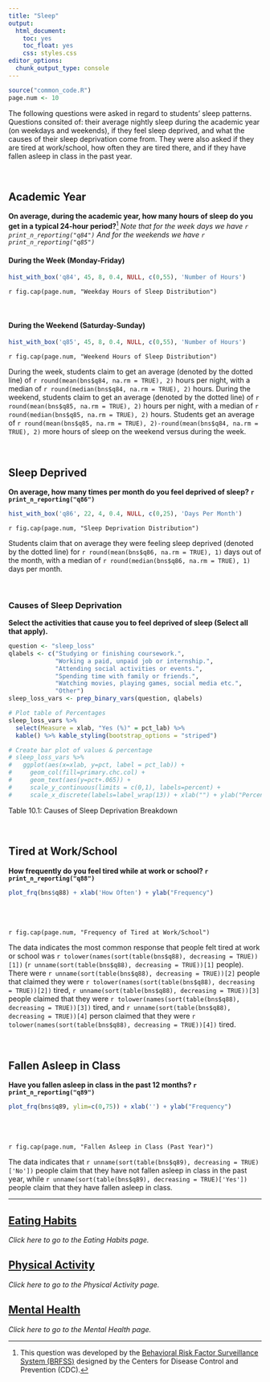 ```yaml
---
title: "Sleep"
output: 
  html_document: 
    toc: yes
    toc_float: yes
    css: styles.css
editor_options: 
  chunk_output_type: console
---
```


```r
source("common_code.R")
page.num <- 10
```

The following questions were asked in regard to students' sleep patterns. Questions consited of: their average nightly sleep during the academic year (on weekdays and weekends), if they feel sleep deprived, and what the causes of their sleep deprivation come from. They were also asked if they are tired at work/school, how often they are tired there, and if they have fallen asleep in class in the past year. 

<br>

## Academic Year
**On average, during the academic year, how many hours of sleep do you get in a typical 24-hour period?**[^1] *Note that for the week days we have `r print_n_reporting("q84")` And for the weekends we have `r print_n_reporting("q85")`*

#### During the Week (Monday-Friday)
```r
hist_with_box('q84', 45, 8, 0.4, NULL, c(0,55), 'Number of Hours')
```
`r fig.cap(page.num, "Weekday Hours of Sleep Distribution")`

<br>

#### During the Weekend (Saturday-Sunday)
```r
hist_with_box('q85', 45, 8, 0.4, NULL, c(0,55), 'Number of Hours')
```
`r fig.cap(page.num, "Weekend Hours of Sleep Distribution")`

During the week, students claim to get an average (denoted by the dotted line) of `r round(mean(bns$q84, na.rm = TRUE), 2)` hours per night, with a median of `r round(median(bns$q84, na.rm = TRUE), 2)` hours. During the weekend, students claim to get an average (denoted by the dotted line) of `r round(mean(bns$q85, na.rm = TRUE), 2)` hours per night, with a median of `r round(median(bns$q85, na.rm = TRUE), 2)` hours. Students get an average of `r round(mean(bns$q85, na.rm = TRUE), 2)-round(mean(bns$q84, na.rm = TRUE), 2)` more hours of sleep on the weekend versus during the week.

<br>

## Sleep Deprived
**On average, how many times per month do you feel deprived of sleep? `r print_n_reporting("q86")`**
```r
hist_with_box('q86', 22, 4, 0.4, NULL, c(0,25), 'Days Per Month')
```
`r fig.cap(page.num, "Sleep Deprivation Distribution")`

Students claim that on average they were feeling sleep deprived (denoted by the dotted line) for `r round(mean(bns$q86, na.rm = TRUE), 1)` days out of the month, with a median of `r round(median(bns$q86, na.rm = TRUE), 1)` days per month. 

<br>

### Causes of Sleep Deprivation
**Select the activities that cause you to feel deprived of sleep (Select all that apply).**
```r
question <- "sleep_loss"
qlabels <- c("Studying or finishing coursework.",
             "Working a paid, unpaid job or internship.",
             "Attending social activities or events.",
             "Spending time with family or friends.",
             "Watching movies, playing games, social media etc.",
             "Other")
sleep_loss_vars <- prep_binary_vars(question, qlabels)

# Plot table of Percentages
sleep_loss_vars %>% 
  select(Measure = xlab, "Yes (%)" = pct_lab) %>% 
  kable() %>% kable_styling(bootstrap_options = "striped")

# Create bar plot of values & percentage 
# sleep_loss_vars %>% 
#   ggplot(aes(x=xlab, y=pct, label = pct_lab)) + 
#     geom_col(fill=primary.chc.col) + 
#     geom_text(aes(y=pct+.065)) +
#     scale_y_continuous(limits = c(0,1), labels=percent) + 
#     scale_x_discrete(labels=label_wrap(13)) + xlab("") + ylab("Percent")
```
Table 10.1: Causes of Sleep Deprivation Breakdown

<br>

## Tired at Work/School
**How frequently do you feel tired while at work or school? `r print_n_reporting("q88")`**

<div class = "row">
<div class = "col-md-7">
```r
plot_frq(bns$q88) + xlab('How Often') + ylab("Frequency")
```
</div>
  
<div class = "col-md-4">
<br><br><br>`r fig.cap(page.num, "Frequency of Tired at Work/School")` <br>

The data indicates the most common response that people felt tired at work or school was `r tolower(names(sort(table(bns$q88), decreasing = TRUE))[1])` (`r unname(sort(table(bns$q88), decreasing = TRUE))[1]` people). There were `r unname(sort(table(bns$q88), decreasing = TRUE))[2]` people that claimed they were `r tolower(names(sort(table(bns$q88), decreasing = TRUE))[2])` tired, `r unname(sort(table(bns$q88), decreasing = TRUE))[3]` people claimed that they were `r tolower(names(sort(table(bns$q88), decreasing = TRUE))[3])` tired, and `r unname(sort(table(bns$q88), decreasing = TRUE))[4]` person claimed that they were `r tolower(names(sort(table(bns$q88), decreasing = TRUE))[4])` tired.
</div>
</div>

<br>

## Fallen Asleep in Class
**Have you fallen asleep in class in the past 12 months? `r print_n_reporting("q89")`**

<div class = "row">
<div class = "col-md-6">
```r
plot_frq(bns$q89, ylim=c(0,75)) + xlab('') + ylab("Frequency")
```
</div>
  
<div class = "col-md-5">
<br><br><br>`r fig.cap(page.num, "Fallen Asleep in Class (Past Year)")` <br> 

The data indicates that `r unname(sort(table(bns$q89), decreasing = TRUE)['No'])` people claim that they have not fallen asleep in class in the past year, while `r unname(sort(table(bns$q89), decreasing = TRUE)['Yes'])` people claim that they have fallen asleep in class.
</div>
</div>


[^1]: This question was developed by the [Behavioral Risk Factor Surveillance System (BRFSS)](https://www.cdc.gov/brfss/questionnaires/pdf-ques/2018_BRFSS_English_Questionnaire.pdf#page=19) designed by the Centers for Disease Control and Prevention (CDC).

---

## [Eating Habits](Eating_Habits.html)
*Click here to go to the Eating Habits page.*

## [Physical Activity](Physical_Activity.html)
*Click here to go to the Physical Activity page.*

## [Mental Health](Mental_Health.html)
*Click here to go to the Mental Health page.*
